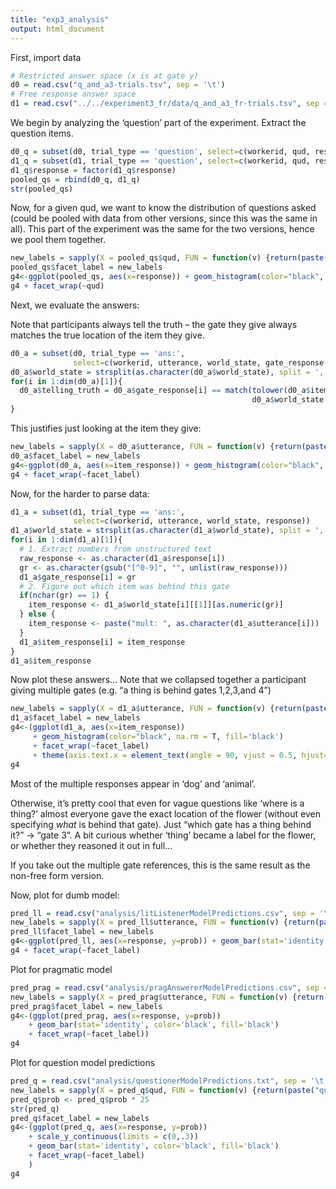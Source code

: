 ```yaml
---
title: "exp3_analysis"
output: html_document
---
```


First, import data

```r
# Restricted answer space (x is at gate y)
d0 = read.csv("q_and_a3-trials.tsv", sep = '\t')
# Free response answer space
d1 = read.csv("../../experiment3_fr/data/q_and_a3_fr-trials.tsv", sep = '\t')
```

We begin by analyzing the 'question' part of the experiment. Extract the question items.

```r
d0_q = subset(d0, trial_type == 'question', select=c(workerid, qud, response))
d1_q = subset(d1, trial_type == 'question', select=c(workerid, qud, response))
d1_q$response = factor(d1_q$response)
pooled_qs = rbind(d0_q, d1_q)
str(pooled_qs)
```

Now, for a given qud, we want to know the distribution of questions asked (could be pooled with data from other versions, since this was the same in all). This part of the experiment was the same for the two versions, hence we pool them together.

```r
new_labels = sapply(X = pooled_qs$qud, FUN = function(v) {return(paste("qud:", v))})
pooled_qs$facet_label = new_labels
g4<-ggplot(pooled_qs, aes(x=response)) + geom_histogram(color="black", fill='black')
g4 + facet_wrap(~qud)
```



Next, we evaluate the answers:

Note that participants always tell the truth -- the gate they give always matches the true location of the item they give.

```r
d0_a = subset(d0, trial_type == 'ans:', 
              select=c(workerid, utterance, world_state, gate_response, item_response))
d0_a$world_state = strsplit(as.character(d0_a$world_state), split = ',')
for(i in 1:dim(d0_a)[1]){
  d0_a$telling_truth = d0_a$gate_response[i] == match(tolower(d0_a$item_response[i]), 
                                                      d0_a$world_state[i][[1]])
}
```

This justifies just looking at the item they give:

```r
new_labels = sapply(X = d0_a$utterance, FUN = function(v) {return(paste("utterance:", v))})
d0_a$facet_label = new_labels
g4<-ggplot(d0_a, aes(x=item_response)) + geom_histogram(color="black", fill='black')
g4 + facet_wrap(~facet_label)
```

Now, for the harder to parse data:

```r
d1_a = subset(d1, trial_type == 'ans:', 
              select=c(workerid, utterance, world_state, response))
d1_a$world_state = strsplit(as.character(d1_a$world_state), split = ',')
for(i in 1:dim(d1_a)[1]){
  # 1. Extract numbers from unstructured text
  raw_response <- as.character(d1_a$response[i])
  gr <- as.character(gsub("[^0-9]", "", unlist(raw_response)))
  d1_a$gate_response[i] = gr
  # 2. Figure out which item was behind this gate 
  if(nchar(gr) == 1) {
    item_response <- d1_a$world_state[i][[1]][as.numeric(gr)] 
  } else {
    item_response <- paste("mult: ", as.character(d1_a$utterance[i]))
  } 
  d1_a$item_response[i] = item_response
}
d1_a$item_response
```

Now plot these answers... Note that we collapsed together a participant giving multiple gates (e.g. "a thing is behind gates 1,2,3,and 4")

```r
new_labels = sapply(X = d1_a$utterance, FUN = function(v) {return(paste("utterance:", v))})
d1_a$facet_label = new_labels
g4<-(ggplot(d1_a, aes(x=item_response)) 
     + geom_histogram(color="black", na.rm = T, fill='black')
     + facet_wrap(~facet_label) 
     + theme(axis.text.x = element_text(angle = 90, vjust = 0.5, hjust=1)))
g4
```

Most of the multiple responses appear in 'dog' and 'animal'. 

Otherwise, it's pretty cool that even for vague questions like 'where is a thing?' almost everyone gave the exact location of the flower (without even specifying *what* is behind that gate). Just "which gate has a thing behind it?" -> "gate 3". A bit curious whether 'thing' became a label for the flower, or whether they reasoned it out in full... 

If you take out the multiple gate references, this is the same result as the non-free form version. 

Now, plot for dumb model:

```r
pred_ll = read.csv("analysis/litListenerModelPredictions.csv", sep = '\t')
new_labels = sapply(X = pred_ll$utterance, FUN = function(v) {return(paste("utterance:", v))})
pred_ll$facet_label = new_labels
g4<-ggplot(pred_ll, aes(x=response, y=prob)) + geom_bar(stat='identity', color='black', fill='black')
g4 + facet_wrap(~facet_label)
```

Plot for pragmatic model

```r
pred_prag = read.csv("analysis/pragAnswererModelPredictions.csv", sep = '\t')
new_labels = sapply(X = pred_prag$utterance, FUN = function(v) {return(paste("utterance:", v))})
pred_prag$facet_label = new_labels
g4<-(ggplot(pred_prag, aes(x=response, y=prob)) 
    + geom_bar(stat='identity', color='black', fill='black')
    + facet_wrap(~facet_label))
g4
```

Plot for question model predictions

```r
pred_q = read.csv("analysis/questionerModelPredictions.txt", sep = '\t')
new_labels = sapply(X = pred_q$qud, FUN = function(v) {return(paste("qud:", v))})
pred_q$prob <- pred_q$prob * 25
str(pred_q)
pred_q$facet_label = new_labels
g4<-(ggplot(pred_q, aes(x=response, y=prob)) 
    + scale_y_continuous(limits = c(0,.3))
    + geom_bar(stat='identity', color='black', fill='black')
    + facet_wrap(~facet_label)
    )
g4
```
